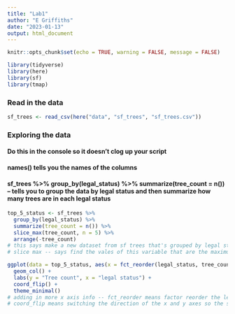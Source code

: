 ```yaml
---
title: "Lab1"
author: "E Griffiths"
date: "2023-01-13"
output: html_document
---
```


```r
knitr::opts_chunk$set(echo = TRUE, warning = FALSE, message = FALSE)

library(tidyverse)
library(here)
library(sf)
library(tmap)

```

### Read in the data
```r
sf_trees <- read_csv(here("data", "sf_trees", "sf_trees.csv"))
```

### Exploring the data
#### Do this in the console so it doesn't clog up your script
#### names() tells you the names of the columns
####  sf_trees %>% group_by(legal_status) %>% summarize(tree_count = n()) -- tells you to group the data by legal status and then summarize how many trees are in each legal status

```r
top_5_status <- sf_trees %>% 
  group_by(legal_status) %>% 
  summarize(tree_count = n()) %>%
  slice_max(tree_count, n = 5) %>%
  arrange(-tree_count)
# this says make a new dataset from sf trees that's grouped by legal status and summarized by the number of trees in each legal status. And then just take the top 5 (the 5 legal statuses with the highest tree count) and arrange them by tree count from highest to lowest (I think that's what the - sign signifies)
# slice max -- says find the vales of this variable that are the maximum and then just take the top n variables

ggplot(data = top_5_status, aes(x = fct_reorder(legal_status, tree_count), y = tree_count)) +
  geom_col() +
  labs(y = "Tree count", x = "legal status") + 
  coord_flip() +
  theme_minimal()
# adding in more x axis info -- fct_reorder means factor reorder the legal status by the tree count (instead of the default which for categorical variables might be alphabetical)
# coord_flip means switching the direction of the x and y axes so the shape of the graph changes 
```


